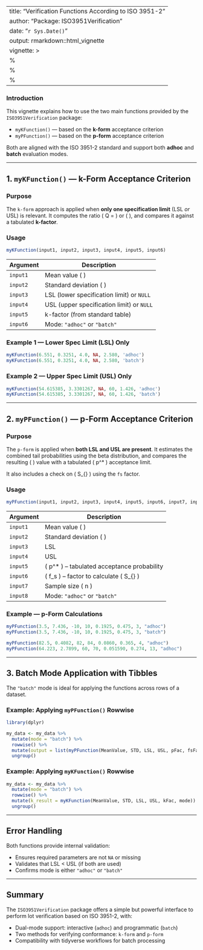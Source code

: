 
---
title: "Verification Functions According to ISO 3951-2"
author: "Package: ISO3951Verification"
date: "`r Sys.Date()`"
output: rmarkdown::html_vignette
vignette: >
  %\VignetteIndexEntry{Verification Functions According to ISO 3951-2}
  %\VignetteEngine{knitr::rmarkdown}
  %\VignetteEncoding{UTF-8}
---

### Introduction

This vignette explains how to use the two main functions provided by the `ISO3951Verification` package:

- `myKFunction()` — based on the **k-form** acceptance criterion  
- `myPFunction()` — based on the **p-form** acceptance criterion  

Both are aligned with the ISO 3951-2 standard and support both **adhoc** and **batch** evaluation modes.

---

## 1. `myKFunction()` — k-Form Acceptance Criterion

### Purpose

The `k-form` approach is applied when **only one specification limit** (LSL *or* USL) is relevant. It computes the ratio \( Q = \frac{\mu - \text{LSL}}{\sigma} \) or \( \frac{\text{USL} - \mu}{\sigma} \), and compares it against a tabulated **k-factor**.

### Usage

```r
myKFunction(input1, input2, input3, input4, input5, input6)
```

| Argument | Description |
|----------|-------------|
| `input1` | Mean value \( \mu \) |
| `input2` | Standard deviation \( \sigma \) |
| `input3` | LSL (lower specification limit) or `NULL` |
| `input4` | USL (upper specification limit) or `NULL` |
| `input5` | k-factor (from standard table) |
| `input6` | Mode: `"adhoc"` or `"batch"` |

### Example 1 — Lower Spec Limit (LSL) Only

```r
myKFunction(6.551, 0.3251, 4.0, NA, 2.580, 'adhoc')
myKFunction(6.551, 0.3251, 4.0, NA, 2.580, 'batch')
```

### Example 2 — Upper Spec Limit (USL) Only

```r
myKFunction(54.615385, 3.3301267, NA, 60, 1.426, 'adhoc')
myKFunction(54.615385, 3.3301267, NA, 60, 1.426, 'batch')
```

---

## 2. `myPFunction()` — p-Form Acceptance Criterion

### Purpose

The `p-form` is applied when **both LSL and USL are present**. It estimates the combined tail probabilities using the beta distribution, and compares the resulting \( \hat{p} \) value with a tabulated \( p^* \) acceptance limit.

It also includes a check on \( S_{\text{max}} \) using the `fs` factor.

### Usage

```r
myPFunction(input1, input2, input3, input4, input5, input6, input7, input8)
```

| Argument | Description |
|----------|-------------|
| `input1` | Mean value \( \mu \) |
| `input2` | Standard deviation \( \sigma \) |
| `input3` | LSL |
| `input4` | USL |
| `input5` | \( p^* \) – tabulated acceptance probability |
| `input6` | \( f_s \) – factor to calculate \( S_{\text{max}} \) |
| `input7` | Sample size \( n \) |
| `input8` | Mode: `"adhoc"` or `"batch"` |

### Example — p-Form Calculations

```r
myPFunction(3.5, 7.436, -10, 10, 0.1925, 0.475, 3, "adhoc")
myPFunction(3.5, 7.436, -10, 10, 0.1925, 0.475, 3, "batch")

myPFunction(82.5, 0.4082, 82, 84, 0.0860, 0.365, 4, "adhoc")
myPFunction(64.223, 2.7899, 60, 70, 0.051590, 0.274, 13, "adhoc")
```

---

## 3. Batch Mode Application with Tibbles

The `"batch"` mode is ideal for applying the functions across rows of a dataset.

### Example: Applying `myPFunction()` Rowwise

```r
library(dplyr)

my_data <- my_data %>%
  mutate(mode = "batch") %>%
  rowwise() %>%
  mutate(output = list(myPFunction(MeanValue, STD, LSL, USL, pFac, fsFac, n, mode))) %>%
  ungroup()
```

### Example: Applying `myKFunction()` Rowwise

```r
my_data <- my_data %>%
  mutate(mode = "batch") %>%
  rowwise() %>%
  mutate(k_result = myKFunction(MeanValue, STD, LSL, USL, kFac, mode)) %>%
  ungroup()
```

---

## Error Handling

Both functions provide internal validation:

- Ensures required parameters are not `NA` or missing
- Validates that LSL < USL (if both are used)
- Confirms mode is either `"adhoc"` or `"batch"`

---

## Summary

The `ISO3951Verification` package offers a simple but powerful interface to perform lot verification based on ISO 3951-2, with:

- Dual-mode support: interactive (`adhoc`) and programmatic (`batch`)
- Two methods for verifying conformance: `k-form` and `p-form`
- Compatibility with tidyverse workflows for batch processing

